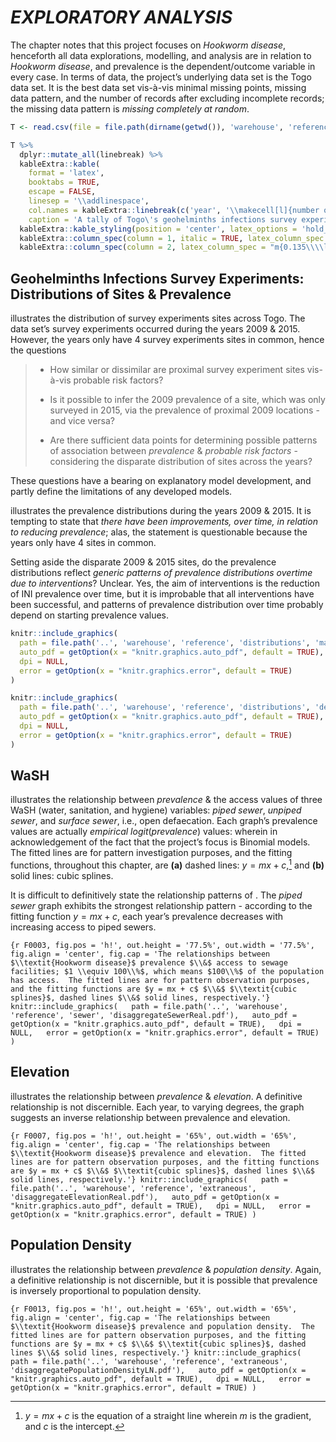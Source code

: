 
# *EXPLORATORY ANALYSIS* \label{chapter:exploration}

The \hyperref[chapter:background]{background} chapter notes that this project focuses on *Hookworm disease*, henceforth all data explorations, modelling, and analysis are in relation to *Hookworm disease*, and prevalence is the dependent/outcome variable in every case.  In terms of data, the project's underlying data set is the Togo data set.  It is the best data set vis-&agrave;-vis minimal missing points, missing data pattern, and the number of records after excluding incomplete records; the missing data pattern is *missing completely at random*.

```r
T <- read.csv(file = file.path(dirname(getwd()), 'warehouse', 'reference', 'frequencies', 'timeFrequencies.csv'))

T %>%
  dplyr::mutate_all(linebreak) %>%
  kableExtra::kable(
    format = 'latex',
    booktabs = TRUE,
    escape = FALSE,
    linesep = '\\addlinespace',
    col.names = kableExtra::linebreak(c('year', '\\makecell[l]{number of \\\\ records}')),
    caption = 'A tally of Togo\'s geohelminths infections survey experiments records.') %>%
  kableExtra::kable_styling(position = 'center', latex_options = 'hold_position', font_size = 7, full_width = FALSE) %>%
  kableExtra::column_spec(column = 1, italic = TRUE, latex_column_spec = "l") %>%
  kableExtra::column_spec(column = 2, latex_column_spec = "m{0.135\\\\linewidth}l", latex_valign = 'm')

```


## Geohelminths Infections Survey Experiments: Distributions of Sites & Prevalence

\cref{fig:F0001} illustrates the distribution of survey experiments sites across Togo.  The data set's survey experiments occurred during the years $2009$ & $2015$.  However, the years only have $4$ survey experiments sites in common, hence the questions

\vspace{5pt}

> * How similar or dissimilar are proximal survey experiment sites vis-&agrave;-vis probable risk factors?
>
> * Is it possible to infer the $2009$ prevalence of a site, which was only surveyed in $2015$, via the prevalence of proximal $2009$ locations - and vice versa?
>
> * Are there sufficient data points for determining possible patterns of association between *prevalence* & *probable risk factors* - considering the disparate distribution of sites across the years?

\vspace{5pt}

\noindent These questions have a bearing on explanatory model development, and partly define the limitations of any developed models.

\vspace{10pt}

\cref{fig:F0002} illustrates the prevalence distributions during the years $2009$ & $2015$.  It is tempting to state that *there have been improvements, over time, in relation to reducing prevalence*; alas, the statement is questionable because the years only have $4$ sites in common.

\vspace{10pt}

Setting aside the disparate $2009$ & $2015$ sites, do the prevalence distributions reflect *generic patterns of prevalence distributions overtime due to interventions*?    Unclear.  Yes, the aim of interventions is the reduction of INI prevalence over time, but it is improbable that all interventions have been successful, and patterns of prevalence distribution over time probably depend on starting prevalence values.

\vspace{10pt}

<!--- survey experiments sites
      trim: left bottom right top --->
```r
knitr::include_graphics(
  path = file.path('..', 'warehouse', 'reference', 'distributions', 'mapDistributions.pdf'),
  auto_pdf = getOption(x = "knitr.graphics.auto_pdf", default = TRUE),
  dpi = NULL,
  error = getOption(x = "knitr.graphics.error", default = TRUE)
)
```

\vspace{10pt}

<!--- prevalence --->
```r
knitr::include_graphics(
  path = file.path('..', 'warehouse', 'reference', 'distributions', 'densityDistributions.pdf'),
  auto_pdf = getOption(x = "knitr.graphics.auto_pdf", default = TRUE),
  dpi = NULL,
  error = getOption(x = "knitr.graphics.error", default = TRUE)
)
```


## WaSH

\cref{fig:F0003} illustrates the relationship between $prevalence$ & the access values of three WaSH (water, sanitation, and hygiene) variables: $piped\;sewer$, $unpiped\;sewer$, and *surface sewer*, i.e., open defaecation.  Each graph's prevalence values are actually *empirical logit*(*prevalence*) values:
\begin{equation}
\textit{empirical} \; \textit{logit}(\textit{prevalence}) = \frac{p + 0.5}{n + 0.5} (\#eq:0023)
\end{equation}
wherein
\begin{align}
  p: & \; \text{\# of inhabitants that test positive} \nonumber \\
  n: & \; \text{\# of inhabitants that test negative} \nonumber
\end{align}
in acknowledgement of the fact that the project's focus is Binomial models.  The fitted lines are for pattern investigation purposes, and the fitting functions, throughout this chapter, are **(a)** dashed lines: $y = mx + c$,^[$y = mx + c$ is the equation of a straight line wherein $m$ is the gradient, and $c$ is the intercept.] and **(b)** solid lines: cubic splines.

\vspace{10pt}

It is difficult to definitively state the relationship patterns of \cref{fig:F0003}.  The $piped \; sewer$ graph exhibits the strongest relationship pattern  - according to the fitting function $y = mx + c$, each year's prevalence decreases with increasing access to piped sewers.

```{r F0003, fig.pos = 'h!', out.height = '77.5%', out.width = '77.5%', fig.align = 'center', fig.cap = 'The relationships between $\\textit{Hookworm disease}$ prevalence $\\&$ access to sewage facilities; $1 \\equiv 100\\%$, which means $100\\%$ of the population has access.  The fitted lines are for pattern observation purposes, and the fitting functions are $y = mx + c$ $\\&$ $\\textit{cubic splines}$, dashed lines $\\&$ solid lines, respectively.'}
knitr::include_graphics(
  path = file.path('..', 'warehouse', 'reference', 'sewer', 'disaggregateSewerReal.pdf'),
  auto_pdf = getOption(x = "knitr.graphics.auto_pdf", default = TRUE),
  dpi = NULL,
  error = getOption(x = "knitr.graphics.error", default = TRUE)
)
```

\clearpage

## Elevation

\cref{fig:F0007} illustrates the relationship between *prevalence* & *elevation*.  A definitive relationship is not discernible.  Each year, to varying degrees, the graph suggests an inverse relationship between prevalence and elevation.

```{r F0007, fig.pos = 'h!', out.height = '65%', out.width = '65%', fig.align = 'center', fig.cap = 'The relationships between $\\textit{Hookworm disease}$ prevalence and elevation.  The fitted lines are for pattern observation purposes, and the fitting functions are $y = mx + c$ $\\&$ $\\textit{cubic splines}$, dashed lines $\\&$ solid lines, respectively.'}
knitr::include_graphics(
  path = file.path('..', 'warehouse', 'reference', 'extraneous', 'disaggregateElevationReal.pdf'),
  auto_pdf = getOption(x = "knitr.graphics.auto_pdf", default = TRUE),
  dpi = NULL,
  error = getOption(x = "knitr.graphics.error", default = TRUE)
)
```

## Population Density

\cref{fig:F0013} illustrates the relationship between *prevalence* & *population density*.  Again, a definitive relationship is not discernible, but it is possible that prevalence is inversely proportional to population density.

```{r F0013, fig.pos = 'h!', out.height = '65%', out.width = '65%', fig.align = 'center', fig.cap = 'The relationships between $\\textit{Hookworm disease}$ prevalence and population density.  The fitted lines are for pattern observation purposes, and the fitting functions are $y = mx + c$ $\\&$ $\\textit{cubic splines}$, dashed lines $\\&$ solid lines, respectively.'}
knitr::include_graphics(
  path = file.path('..', 'warehouse', 'reference', 'extraneous', 'disaggregatePopulationDensityLN.pdf'),
  auto_pdf = getOption(x = "knitr.graphics.auto_pdf", default = TRUE),
  dpi = NULL,
  error = getOption(x = "knitr.graphics.error", default = TRUE)
)
```
